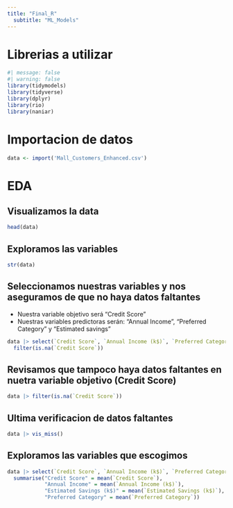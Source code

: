 ```yaml
---
title: "Final_R"
  subtitle: "ML_Models"
---
```


# Librerias a utilizar

```r
#| message: false
#| warning: false
library(tidymodels)
library(tidyverse)
library(dplyr)
library(rio)
library(naniar)
```

# Importacion de datos

```r

data <- import('Mall_Customers_Enhanced.csv')

```

# EDA

## Visualizamos la data

```r
head(data)
```

## Exploramos las variables

```r
str(data)
```

## Seleccionamos nuestras variables y nos aseguramos de que no haya datos faltantes

-   Nuestra variable objetivo será "Credit Score"
-   Nuestras variables predictoras serán: "Annual Income", "Preferred Category" y "Estimated savings"

```r
data |> select(`Credit Score`, `Annual Income (k$)`, `Preferred Category`, `Estimated Savings (k$)`) |> 
  filter(is.na(`Credit Score`))
```

## Revisamos que tampoco haya datos faltantes en nuetra variable objetivo (**Credit Score**)

```r
data |> filter(is.na(`Credit Score`))
```
## Ultima verificacion de datos faltantes

```r
data |> vis_miss()
```



## Exploramos las variables que escogimos

```r

data |> select(`Credit Score`, `Annual Income (k$)`, `Preferred Category`, `Estimated Savings (k$)`) |> 
  summarise("Credit Score" = mean(`Credit Score`),
            "Annual Income" = mean(`Annual Income (k$)`),
            "Estimated Savings (k$)" = mean(`Estimated Savings (k$)`),
            "Preferred Category" = mean(`Preferred Category`))

```



